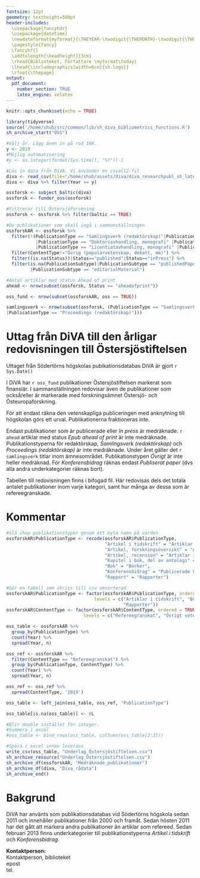 ```yaml
---
fontsize: 12pt
geometry: textheight=500pt
header-includes: 
  \usepackage{fancyhdr}
  \usepackage{datetime}
  \newdateformat{myformat}{\THEYEAR-\twodigit{\THEMONTH}-\twodigit{\THEDAY}}
  \pagestyle{fancy} 
  \fancyhf{}
  \addtolength{\headheight}{3cm}
  \rhead{Biblioteket, Författare \myformat\today} 
  \lhead{\includegraphics[width=6cm]{sh.logo}}
  \rfoot{\thepage}
output:
  pdf_document:
    number_section: TRUE
    latex_engine: xelatex
---
```



```r
knitr::opts_chunk$set(echo = TRUE)

```
```r
library(tidyverse)
source('/home/shub/src/common/lib/sh_diva_bibliometrics_functions.R')
sh_archive_start("ÖSS")

#Välj år. Lägg även in på rad 108.
y <- 2019
#Möjlig automatisering
#y <- as.integer(format(Sys.time(), "%Y"))-1

#Läs in data från DiVA. Vi använder en csvall2-fil
diva <- read_csv(file="/home/shub/assets/diva/diva_researchpubl_sh_latest.csv")
diva <- diva %>% filter(Year == y)

ossforsk <- subject_baltic(diva)
ossforsk <- funder_oss(ossforsk)

#Filtrerar till Östersjöforskning
ossforsk <- ossforsk %>% filter(baltic == TRUE)

#De publikationer som skall ingå i sammanställningen
ossforskAR <- ossforsk %>% 
  filter(!(PublicationType == "Samlingsverk (redaktörskap)"|PublicationType == "Proceedings (redaktörskap)" |PublicationType == "Övrigt"
           |PublicationType == "Doktorsavhandling, monografi" |PublicationType == "Doktorsavhandling, sammanläggning"
           |PublicationType == "Licentiatavhandling, monografi" |PublicationType == "Licentiatavhandling, sammanläggning")) %>%
  filter(ContentType!="Övrig (populärvetenskap, debatt, mm)") %>%
  filter((is.na(Status))|Status=="published"|Status=="inPress") %>%
  filter(is.na(PublicationSubtype)|PublicationSubtype == "publishedPaper" |PublicationSubtype == "meetingAbstract"
         |PublicationSubtype == "editorialMaterial")
```
```r
#Antal artiklar med status Ahead of print
ahead <- nrow(subset(ossforsk, Status == "aheadofprint"))
```
```r
oss_fund <- nrow(subset(ossforskAR, oss == TRUE))
```
```r
samlingsverk <- nrow(subset(ossforsk, (PublicationType == "Samlingsverk (redaktörskap)" 
|PublicationType == "Proceedings (redaktörskap)")))
```


# Uttag från DiVA till den årligar redovisningen till Östersjöstiftelsen
Uttaget från Södertörns högskolas pubikationsdatabas DiVA är gjort `r Sys.Date()`

I DiVA har `r oss_fund` publikationer Östersjöstiftelsen markerat som finansiär. I sammanställningen redovisar även de publikationer som också/eller är markerade med forskningsämnet Östersjö- och Östeuropaforskning.

För att endast räkna den vetenskapliga publiceringen med anknytning till högskolan görs ett urval. Publikationerna fraktioneras inte.

Endast publikationer som är publicerade eller *In press* är medräknade. `r ahead` artiklar med status *Epub ahead of print* är inte medräknade.\
Publikationstyperna för redaktörskap, *Samlingsverk (redaktörskap)* och *Proceedings (redaktörskap)* är inte medräknade. Under året gäller det `r samlingsverk` titlar inom ämnesområdet. Publikationstypen *Övrigt* är inte heller medräknad.
För *Konferensbidrag* räknas endast *Publiserat paper* (dvs alla andra underkategorier räknas bort).

Tabellen till redovisningen finns i bifogad fil. Här redovisas dels det totala antalet publikationer inom varje kategori, samt hur många av dessa som är refereegranskade.

# Kommentar



```r
#Slå ihop publikationstyper genom att byta namn på värden
ossforskAR$PublicationType <- recode(ossforskAR$PublicationType, 
                                     "Artikel i tidskrift" = "Artiklar i tidskrift", 
                                     "Artikel, forskningsöversikt" = "Artiklar i tidskrift", 
                                     "Artikel, recension" = "Artiklar i tidskrift", 
                                     "Kapitel i bok, del av antologi" = "Bokkapitel", 
                                     "Bok" = "Böcker", 
                                     "Konferensbidrag" = "Publicerade konferensbidrag", 
                                     "Rapport" = "Rapporter")

#Gör en tabell som skrivs till csv omsorterad
ossforskAR$PublicationType <- factor(ossforskAR$PublicationType, ordered = TRUE, 
                                 levels = c("Artiklar i tidskrift", "Böcker", "Bokkapitel", "Publicerade konferensbidrag", 
                                            "Rapporter")) 
ossforskAR$ContentType <- factor(ossforskAR$ContentType, ordered = TRUE,
                             levels = c("Refereegranskat", "Övrigt vetenskapligt"))

oss_table <- ossforskAR %>%
  group_by(PublicationType) %>% 
  count(Year) %>%
  spread(Year, n)

oss_ref <- ossforskAR %>%
  filter(ContentType == "Refereegranskat") %>%
  group_by(PublicationType, ContentType) %>%
  count(Year) %>%
  spread(Year, n)

oss_ref <- oss_ref %>%
  spread(ContentType, '2019')

oss_table <- left_join(oss_table, oss_ref, "PublicationType")

oss_table[is.na(oss_table)] <- 0L

#Blir double instället för integer.
#Summera i excel
#oss_table <- bind_rows(oss_table, colSums(oss_table[2:3]))

```

```r
#Spara i excel innan leverans
write_csv(oss_table, "Underlag_Östersjöstiftelsen.csv")
sh_archive_resource("Underlag_Östersjöstiftelsen.csv")
sh_archive_df(ossforskAR, "Medräknade_publikationer")
sh_archive_df(diva, "Diva_rådata")
sh_archive_end()
```

# Bakgrund
DiVA har använts som publikationsdatabas vid Södertörns högskola sedan 2011 och innehåller publikationer från 2000
och framåt. Sedan hösten 2011 har det gått att markera andra publikationer än artiklar som refereed. Sedan
februari 2013 finns underkategorier till publikationstyperna *Artikel i tidskrift* och *Konferensbidrag*.

**Kontaktperson:**\
Kontaktperson, biblioteket\
epost\
tel.
